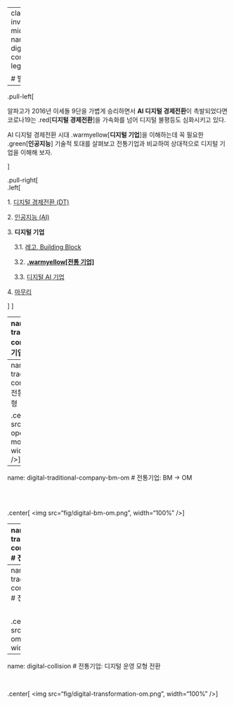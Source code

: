 
---
class: inverse, middle
name: digital-company-lego

# 발표 개요

----

.pull-left[

알파고가 2016년 이세돌 9단을 가볍게 승리하면서 **AI 디지털 경제전환**이 촉발되었다면
코로나19는 .red[**디지털 경제전환**]을 가속화를 넘어 디지털 불평등도 심화시키고 있다.

AI 디지털 경제전환 시대 .warmyellow[**디지털 기업**]을 이해하는데 
꼭 필요한 .green[**인공지능**] 기술적 토대를 살펴보고 
전통기업과 비교하여 상대적으로 디지털 기업을 이해해 보자.

]
 
.pull-right[   
.left[

1\. [디지털 경제전환 (DT)](#digital-transformation)

2\. [인공지능 (AI)](#digital-ai)

3\. **디지털 기업**

&nbsp;&nbsp;&nbsp; 3\.1\. [레고, Building Block](#digital-company-lego)

&nbsp;&nbsp;&nbsp; 3\.2\. **[.warmyellow[전통 기업]](#digital-company-old-school)**

&nbsp;&nbsp;&nbsp; 3\.3\. [디지털 AI 기업](#digital-company-new-school)

4\. [마무리](#digital-goodbye)

]
] <!--end of right-column--> 


---
name: digital-traditional-company
# 전통기업: 사업 모형

.center[
<img src="fig/digital-business-model.png", width="67%" />
]

---
name: digital-traditional-company-om
# 전통기업: 운영 모형

.center[
<img src="fig/digital-operating-model.png", width="87%" />
]

---
name: digital-traditional-company-bm-om
# 전통기업: BM &rarr; OM

<br>
<br>

.center[
<img src="fig/digital-bm-om.png", width="100%" />
]

---
name: digital-traditional-company-problem
# 전통기업: 문제점

<br>
<br>

.center[
<img src="fig/traditional-value-of-firm.png", width="100%" />
]

---
name: digital-traditional-company-problem
# 전통기업: 근본 원인

<br>

.center[
<img src="fig/traditional-om.png", width="100%" />
]

---
name: digital-collision
# 전통기업: 디지털 운영 모형 전환

<br>

.center[
<img src="fig/digital-transformation-om.png", width="100%" />
]

